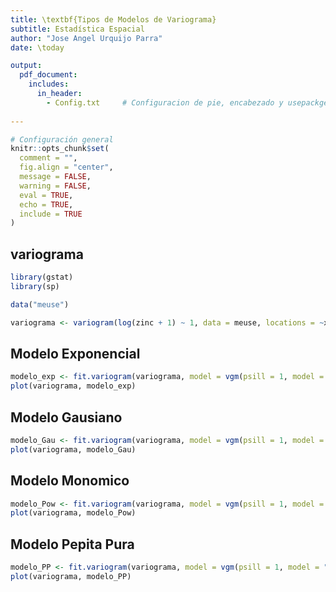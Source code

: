 ```yaml
---
title: \textbf{Tipos de Modelos de Variograma}
subtitle: Estadística Espacial
author: "Jose Angel Urquijo Parra"
date: \today

output:
  pdf_document:
    includes:
      in_header:
        - Config.txt     # Configuracion de pie, encabezado y usepackge
  
---
```



```r
# Configuración general
knitr::opts_chunk$set(
  comment = "",
  fig.align = "center",
  message = FALSE,
  warning = FALSE,
  eval = TRUE,
  echo = TRUE,
  include = TRUE
)

```

## variograma

```r
library(gstat)
library(sp)

data("meuse")

variograma <- variogram(log(zinc + 1) ~ 1, data = meuse, locations = ~x+y)

```



## Modelo Exponencial 
```r
modelo_exp <- fit.variogram(variograma, model = vgm(psill = 1, model = "Exp", range = 900, nugget = 0.5))
plot(variograma, modelo_exp)
```


## Modelo Gausiano
```r
modelo_Gau <- fit.variogram(variograma, model = vgm(psill = 1, model = "Gau", range = 900, nugget = 0.5))
plot(variograma, modelo_Gau)
```


## Modelo Monomico
```r
modelo_Pow <- fit.variogram(variograma, model = vgm(psill = 1, model = "Pow", range = 1, nugget = 0.5))
plot(variograma, modelo_Pow)
```


## Modelo Pepita Pura

```r
modelo_PP <- fit.variogram(variograma, model = vgm(psill = 1, model = "Nug", range = 0, nugget = 0.5))
plot(variograma, modelo_PP)
```

